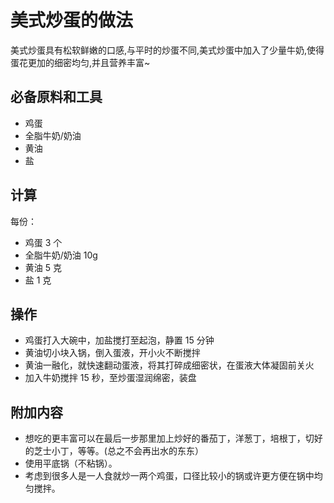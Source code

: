 
# 美式炒蛋的做法

美式炒蛋具有松软鲜嫩的口感,与平时的炒蛋不同,美式炒蛋中加入了少量牛奶,使得蛋花更加的细密均匀,并且营养丰富~

## 必备原料和工具

- 鸡蛋
- 全脂牛奶/奶油
- 黄油
- 盐

## 计算

每份：

- 鸡蛋 3 个
- 全脂牛奶/奶油 10g
- 黄油 5 克
- 盐 1 克

## 操作

- 鸡蛋打入大碗中，加盐搅打至起泡，静置 15 分钟
- 黄油切小块入锅，倒入蛋液，开小火不断搅拌
- 黄油一融化，就快速翻动蛋液，将其打碎成细密状，在蛋液大体凝固前关火
- 加入牛奶搅拌 15 秒，至炒蛋湿润绵密，装盘

## 附加内容

- 想吃的更丰富可以在最后一步那里加上炒好的番茄丁，洋葱丁，培根丁，切好的芝士小丁，等等。(总之不会再出水的东东）
- 使用平底锅（不粘锅）。
- 考虑到很多人是一人食就炒一两个鸡蛋，口径比较小的锅或许更方便在锅中均匀搅拌。



